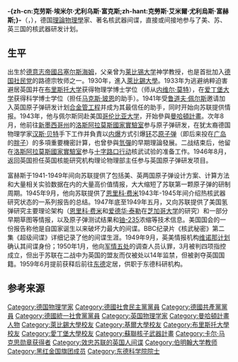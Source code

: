 {{request translation |en| time = 2016-3-6}}
{{noteTA
|T=zh-cn:克劳斯·富克斯;zh-hant:克勞斯·富赫斯;
|1=zh-cn:克劳斯·富克斯;zh-hant:克勞斯·富赫斯;
|2=zh-cn:富克斯;zh-hant:富赫斯;
|3=zh-cn:埃米尔;zh-hant:艾米爾;
}}
{{Infobox scientist
|name = Klaus Fuchs<br/>-{zh-cn:克劳斯·富克斯;zh-hant:克勞斯·富赫斯;}-
|birth_name = Klaus Emil Julius Fuchs<br/>-{zh-cn:克劳斯·埃米尔·尤利乌斯·富克斯;zh-hant:克勞斯·艾米爾·尤利烏斯·富赫斯;}-
|image = Klaus Fuchs - police photograph.jpg
|caption = 克勞斯·富赫斯被警察紀錄的照片（{{circa|1940}}）
|birth_date = {{Birth date|1911|12|29|df=y}}
|birth_place = {{flag|German Empire|name=德國}}[[黑森大公国|黑森大公国]][[吕塞尔斯海姆|吕塞尔斯海姆]]（Rüsselsheim）
|death_date = {{Death date and age|1988|1|28|1911|12|29|df=y}}
|death_place = {{GDR}}[[東柏林|東柏林]]
|spouse = [[Grete_Keilson|Grete Keilson]]（1959–1988）
|fields = [[理論物理學|理論物理學]]
|alma_mater = [[萊比錫大學|萊比錫大學]]<br />[[基爾大學|基爾大學]]<br />[[布里斯托大學|布里斯托大學]]<br />[[愛丁堡大學|愛丁堡大學]]
|doctoral_advisor = [[Nevill_Mott|Nevill Mott]]
|nationality = {{DDR}}
|work_institutions = {{nowrap|[[Los_Alamos_National_Laboratory|Los Alamos National Laboratory]]}}<br /> [[Harwell_Atomic_Energy_Research_Establishment|Harwell Atomic Energy Research Establishment]] <br /> [[Forschungszentrum_Dresden-Rossendorf|Institute for Nuclear Research in Rossendorf]]
}}

'''-{zh-cn:克劳斯·埃米尔·尤利乌斯·富克斯;zh-hant:克勞斯·艾米爾·尤利烏斯·富赫斯;}-'''（{{lang-de|Klaus Emil Julius Fuchs}}，{{bd|1911年|12月29日|1988年|1月28日|catIdx=Fuchs, Klaus}}），德国[[理論物理學|理論物理學]]家、著名核武器间谍，直接或间接地参与了美、苏、英三国的核武器研发计划。

==生平==
出生於[[德意志帝國|德意志帝國]][[吕塞尔斯海姆|吕塞尔斯海姆]]，父亲曾为[[莱比锡大学|莱比锡大学]]神学教授，也是首批加入[[德国社民党|德国社民党]]的路德宗牧师之一。1930年，進入[[萊比錫大學|萊比錫大學]]。1933年为逃避纳粹迫害避居英国并在[[布里斯托大学|布里斯托大学]]获得物理学博士学位（师从[[内维尔·莫特|内维尔·莫特]]），在[[爱丁堡大学|爱丁堡大学]]获得科学博士学位（担任[[马克斯·玻恩|马克斯·玻恩]]的助手）。1941年受[[鲁道夫·佩尔斯|鲁道夫·佩尔斯]]邀请加入英国原子弹研发计划[[合金管工程|合金管工程]]并成为其最信任的助手，同时开始向苏联提供情报。1943年，他与佩尔斯同赴美国[[哥伦比亚大学|哥伦比亚大学]]，开始參與[[曼哈頓計畫|曼哈頓計畫]]。次年8月，他前往[[新墨西哥州|新墨西哥州]]的[[洛斯阿拉莫斯國家實驗室|洛斯阿拉莫斯國家實驗室]]参与原子弹研发，在犹太裔德国物理学家[[汉斯·贝特|汉斯·贝特]]手下工作并負責以[[内爆|内爆]]方式引爆[[钚|钚]]芯[[原子弹|原子弹]]（即后来投在[[广岛|广岛]]的[[胖子_(原子弹)|胖子]]）的多項重要機密計算，也曾參與[[氫彈|氫彈]]的早期理論發展。二战结束后，他留在[[洛斯阿拉莫斯國家實驗室|洛斯阿拉莫斯國家實驗室]]参与[[十字路口行动|十字路口行动]]核武试验的准备工作。1946年8月，返回英国担任英国核能研究机构理论物理部主任参与英国原子弹研发项目。

富赫斯于1941-1949年间向苏联提供了包括美、英两国原子弹设计方案、计算方法和大量相关实验数据在内的大量高价值情报，大大缩短了苏联第一颗原子弹的研制周期。1945年9月，他向苏联提供了[[恩里科·费米|恩里科·费米]]1943年-1945年间介绍热核武器研究状态的一系列报告的总结。1947年底至1949年五月，又向苏联提供了美国氢弹研究主要理论架构（[[恩里科·费米|恩里科·费米]]和[[爱德华·泰勒|爱德华·泰勒]]在[[芝加哥大学|芝加哥大学]]的研究）和一部分早期草图等情报，以及原子弹测试结果和[[铀-235|铀-235]]浓缩等技术信息。美国国会的一份报告称他是自国家诞生以来破坏力最大的间谍。BBC纪录片《核武秘密》第二集《超级间谍》详细记录了他的间谍生涯。1949年9月，英美情报机构[[维诺那计划|维诺那计划]]确认其间谍身份；1950年1月，他向[[军情五处|军情五处]]的调查人员认罪，3月被判四项指控成立，但出于苏联在二战中为英国的盟友而仅被处以14年监禁，但被剥夺英国国籍。1959年6月提前获释后前往[[东德|东德]]定居，供职于东德科研机构。

==参考来源==
{{reflist}}

{{苏联间谍}}
{{Authority control}}
{{DEFAULTSORT:Fuchs, Klaus}}
[[Category:德国物理学家|Category:德国物理学家]]
[[Category:德國社會民主黨黨員|Category:德國社會民主黨黨員]]
[[Category:德國共產黨黨員|Category:德國共產黨黨員]]
[[Category:德國統一社會黨黨員|Category:德國統一社會黨黨員]]
[[Category:英国物理学家|Category:英国物理学家]]
[[Category:曼哈頓計畫人物|Category:曼哈頓計畫人物]]
[[Category:萊比錫大學校友|Category:萊比錫大學校友]]
[[Category:基爾大學校友|Category:基爾大學校友]]
[[Category:布里斯托大學校友|Category:布里斯托大學校友]]
[[Category:愛丁堡大學校友|Category:愛丁堡大學校友]]
[[Category:蘇聯核子武器計畫|Category:蘇聯核子武器計畫]]
[[Category:卡尔·马克思勋章获得者|Category:卡尔·马克思勋章获得者]]
[[Category:效忠苏联的英国人间谍|Category:效忠苏联的英国人间谍]]
[[Category:伯明翰大学教师|Category:伯明翰大学教师]]
[[Category:黑红金国旗团成员|Category:黑红金国旗团成员]]
[[Category:东德科学院院士|Category:东德科学院院士]]